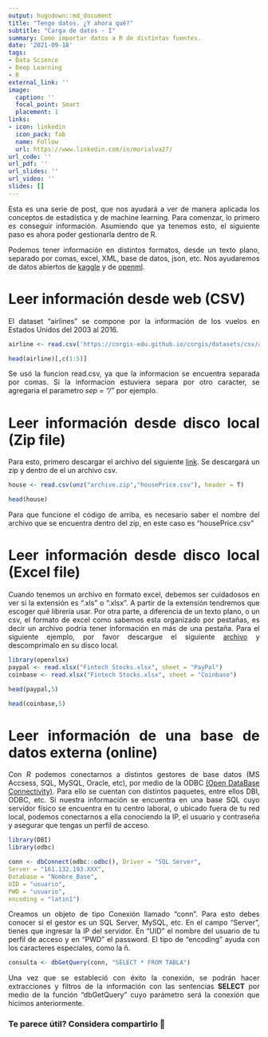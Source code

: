 ```yaml
---
output: hugodown::md_document
title: "Tengo datos. ¿Y ahora qué?"
subtitle: "Carga de datos - I"
summary: Como importar datos a R de distintas fuentes.
date: '2021-09-18'
tags:
- Data Science
- Deep Learning
- R
external_link: ''
image:
  caption: ''
  focal_point: Smart
  placement: 1
links:
- icon: linkedin
  icon_pack: fab
  name: Follow
  url: https://www.linkedin.com/in/morialva27/
url_code: ''
url_pdf: ''
url_slides: ''
url_video: ''
slides: []
---
```

<div style="text-align: justify">
Esta es una serie de post, que nos ayudará a ver de manera aplicada los conceptos de estadística y de machine learning. Para comenzar, lo primero es conseguir información.
Asumiendo que ya tenemos esto, el siguiente paso es ahora poder gestionarla dentro de R. 

Podemos tener información en distintos formatos, desde un texto plano, separado por comas, excel, XML, base de datos, json, etc. Nos ayudaremos de datos abiertos de [kaggle](https://www.kaggle.com) y de [openml](https://www.openml.org/).

# Leer información desde web (CSV)

El dataset "airlines" se compone por la información de los vuelos en Estados Unidos del 2003 al 2016.

```r

airline <- read.csv('https://corgis-edu.github.io/corgis/datasets/csv/airlines/airlines.csv')

head(airline)[,c(1:5)]

```
Se usó la funcion read.csv, ya que la informacion se encuentra separada por comas. Si la informacion estuviera separa por otro caracter, se agregaria el parametro *sep = "/"* por ejemplo.


# Leer información desde disco local (Zip file)

Para esto, primero descargar el archivo del siguiente [link](https://www.kaggle.com/mokar2001/house-price-tehran-iran). Se descargará un zip y dentro de el un archivo csv. 

```r

house <- read.csv(unz("archive.zip","housePrice.csv"), header = T)

head(house)

```

Para que funcione el código de arriba, es necesario saber el nombre del archivo que se encuentra dentro del zip, en este caso es "housePrice.csv"

# Leer información desde disco local (Excel file)

Cuando tenemos un archivo en formato excel, debemos ser cuidadosos en ver si la extensión es ".xls" o ".xlsx". A partir de la extensión tendremos que escoger qué libreria usar. Por otra parte, a diferencia de un texto plano, o un csv, el formato de excel como sabemos esta organizado por pestañas, es decir un archivo podria tener información en más de una pestaña. Para el siguiente ejemplo, por favor descargue el siguiente [archivo](https://www.kaggle.com/akouaorsot/fintech-stock-price-data) y descomprímalo en su disco local.


```r
library(openxlsx)
paypal <- read.xlsx("Fintech Stocks.xlsx", sheet = "PayPal")
coinbase <- read.xlsx("Fintech Stocks.xlsx", sheet = "Coinbase")

head(paypal,5)

head(coinbase,5)

```

# Leer información de una base de datos externa (online)

Con *R* podemos conectarnos a distintos gestores de base datos (MS Accsess, SQL, MySQL, Oracle, etc), por medio de la ODBC [(Open DataBase Connectivity)](https://es.wikipedia.org/wiki/Open_Database_Connectivity). Para ello se cuentan con distintos paquetes, entre ellos DBI, ODBC, etc. Si nuestra información se encuentra en una base SQL cuyo servidor físico se encuentra en tu centro laboral, o ubicado fuera de tu red local, podemos conectarnos a ella conociendo la IP, el usuario y contraseña y asegurar que tengas un perfil de acceso.

```r
library(DBI)
library(odbc)

conn <- dbConnect(odbc::odbc(), Driver = "SQL Server",
Server = "161.132.193.XXX",
Database = "Nombre_Base",
UID = "usuario",
PWD = "usuario",
encoding = "latin1")

```

Creamos un objeto de tipo Conexión llamado "conn". Para esto debes conocer si el gestor es un SQL Server, MySQL, etc. En el campo "Server", tienes que ingresar la IP del servidor. En "UID" el nombre del usuario de tu perfil de acceso y en "PWD" el password. El tipo de "encoding" ayuda con los caracteres especiales, como la ñ.

```r
consulta <- dbGetQuery(conn, "SELECT * FROM TABLA")
```

Una vez que se estableció con éxito la conexión, se podrán hacer extracciones y filtros de la información con las sentencias **SELECT** por medio de la función "dbGetQuery" cuyo parámetro será la conexión que hicimos anteriormente.
<div/>

### Te parece útil? Considera compartirlo 🙌
